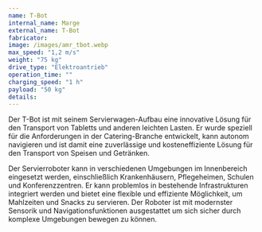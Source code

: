 ```yaml
---
name: T-Bot
internal_name: Marge
external_name: T-Bot
fabricator:
image: /images/amr_tbot.webp
max_speed: "1,2 m/s"
weight: "75 kg"
drive_type: "Elektroantrieb"
operation_time: ""
charging_speed: "1 h"
payload: "50 kg"
details:
---
```

Der T-Bot ist mit seinem Servierwagen-Aufbau eine innovative Lösung für den Transport von Tabletts und anderen leichten Lasten. Er wurde speziell für die Anforderungen in der Catering-Branche entwickelt, kann autonom navigieren und ist damit eine zuverlässige und kosteneffiziente Lösung für den Transport von Speisen und Getränken.

Der Servierroboter kann in verschiedenen Umgebungen im Innenbereich eingesetzt werden, einschließlich Krankenhäusern, Pflegeheimen, Schulen und Konferenzzentren. Er kann problemlos in bestehende Infrastrukturen integriert werden und bietet eine flexible und effiziente Möglichkeit, um Mahlzeiten und Snacks zu servieren. Der Roboter ist mit modernster Sensorik und Navigationsfunktionen ausgestattet um sich sicher durch komplexe Umgebungen bewegen zu können.
